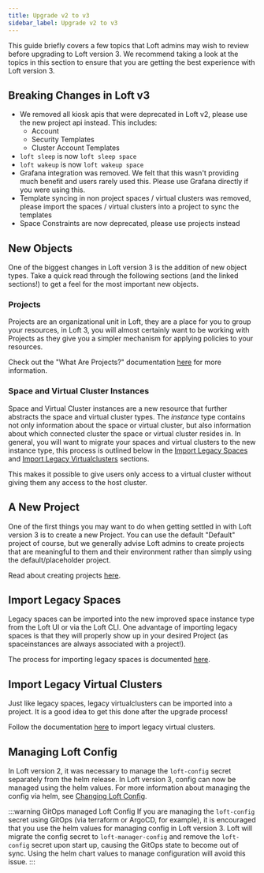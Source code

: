 ```yaml
---
title: Upgrade v2 to v3
sidebar_label: Upgrade v2 to v3
---
```


This guide briefly covers a few topics that Loft admins may wish to review before upgrading
to Loft version 3. We recommend taking a look at the topics in this section to ensure that you are getting the best
experience with Loft version 3.


## Breaking Changes in Loft v3

* We removed all kiosk apis that were deprecated in Loft v2, please use the new project api instead. This includes:
  * Account
  * Security Templates
  * Cluster Account Templates
* `loft sleep` is now `loft sleep space`
* `loft wakeup` is now `loft wakeup space`
* Grafana integration was removed. We felt that this wasn't providing much benefit and users rarely used this. Please use Grafana directly if you were using this.
* Template syncing in non project spaces / virtual clusters was removed, please import the spaces / virtual clusters into a project to sync the templates
* Space Constraints are now deprecated, please use projects instead

## New Objects

One of the biggest changes in Loft version 3 is the addition of new object types. Take a quick
read through the following sections (and the linked sections!) to get a feel for the most
important new objects.


### Projects

Projects are an organizational unit in Loft, they are a place for you to group your resources,
in Loft 3, you will almost certainly want to be working with Projects as they give you a simpler
mechanism for applying policies to your resources.

Check out the "What Are Projects?" documentation [here](../projects/what-are-projects) for more
information.


### Space and Virtual Cluster Instances

Space and Virtual Cluster instances are a new resource that further abstracts the space and
virtual cluster types. The *instance* type contains not only information about the space or
virtual cluster, but also information about which connected cluster the space or virtual cluster
resides in. In general, you will want to migrate your spaces and virtual clusters to the new
instance type, this process is outlined below in the [Import Legacy Spaces](#import-legacy-spaces)
and [Import Legacy Virtualclusters](#import-legacy-virtualclusters) sections.

This makes it possible to give users only access to a virtual cluster without giving them any access
to the host cluster.


## A New Project

One of the first things you may want to do when getting settled in with Loft version 3 is to
create a new Project. You can use the default "Default" project of course, but we generally
advise Loft admins to create projects that are meaningful to them and their environment rather
than simply using the default/placeholder project.

Read about creating projects [here](../projects/create).


## Import Legacy Spaces

Legacy spaces can be imported into the new improved space instance type from the Loft UI or via the
Loft CLI. One advantage of importing legacy spaces is that they will properly show up in your
desired Project (as spaceinstances are always associated with a project!).

The process for importing legacy spaces is documented [here](../spaces/import-namespaces).


## Import Legacy Virtual Clusters

Just like legacy spaces, legacy virtualclusters can be imported into a project. It is a good
idea to get this done after the upgrade process!

Follow the documentation [here](../virtual-clusters/import-vclusters) to import legacy
virtual clusters.

## Managing Loft Config

In Loft version 2, it was necessary to manage the `loft-config` secret separately from the helm release. In Loft version 3, config can now be managed using the helm values. For more information about managing the config via helm, see [Changing Loft Config](http://localhost:3000/docs/admin/config#changing-loft-config).

:::warning GitOps managed Loft Config
If you are managing the `loft-config` secret using GitOps (via terraform or ArgoCD, for example), it is encouraged that you use the helm values for managing config in Loft version 3. Loft will migrate the config secret to `loft-manager-config` and remove the `loft-config` secret upon start up, causing the GitOps state to become out of sync. Using the helm chart values to manage configuration will avoid this issue.
:::
